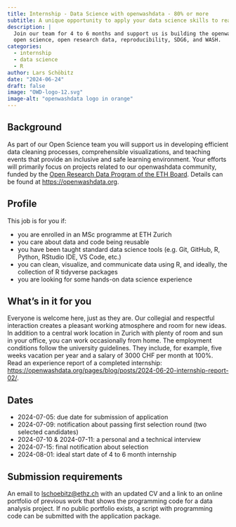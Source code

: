 ```yaml
---
title: Internship - Data Science with openwashdata - 80% or more
subtitle: A unique opportunity to apply your data science skills to real-world problems in the WASH sector.
description: |
  Join our team for 4 to 6 months and support us is building the openwashdata community while learning about
  open science, open research data, reproducibility, SDG6, and WASH.
categories:
  - internship
  - data science
  - R
author: Lars Schöbitz
date: "2024-06-24"
draft: false
image: "OWD-logo-12.svg"
image-alt: "openwashdata logo in orange"
---
```


## Background

As part of our Open Science team you will support us in developing efficient data cleaning processes, comprehensible visualizations, and teaching events that provide an inclusive and safe learning environment. Your efforts will primarily focus on projects related to our openwashdata community, funded by the [Open Research Data Program of the ETH Board](https://open-research-data-portal.ch/). Details can be found at <https://openwashdata.org>.

## Profile

This job is for you if:

- you are enrolled in an MSc programme at ETH Zurich
- you care about data and code being reusable
- you have been taught standard data science tools (e.g. Git, GitHub, R, Python, RStudio IDE, VS Code, etc.)
- you can clean, visualize, and communicate data using R, and ideally, the collection of R tidyverse packages
- you are looking for some hands-on data science experience

## What's in it for you

Everyone is welcome here, just as they are. Our collegial and respectful interaction creates a pleasant working atmosphere and room for new ideas. In addition to a central work location in Zurich with plenty of room and sun in your office, you can work occasionally from home. The employment conditions follow the university guidelines. They include, for example, five weeks vacation per year and a salary of 3000 CHF per month at 100%. Read an experience report of a completed internship: <https://openwashdata.org/pages/blog/posts/2024-06-20-internship-report-02/>.

## Dates

- 2024-07-05: due date for submission of application
- 2024-07-09: notification about passing first selection round (two selected candidates)
- 2024-07-10 & 2024-07-11: a personal and a technical interview
- 2024-07-15: final notification about selection
- 2024-08-01: ideal start date of 4 to 6 month internship

## Submission requirements

An email to <a href="mailto:lschoebitz@ethz.ch?subject=Internship - Data Science with openwashdata" target="_blank">lschoebitz@ethz.ch</a> with an updated CV and a link to an online portfolio of previous work that shows the programming code for a data analysis project. If no public portfolio exists, a script with programming code can be submitted with the application package.


